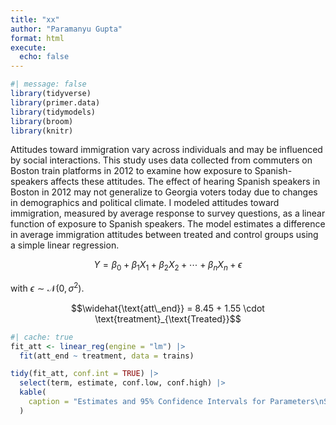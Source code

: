 ```yaml
---
title: "xx"
author: "Paramanyu Gupta"
format: html
execute: 
  echo: false
---
```



```r
#| message: false
library(tidyverse)
library(primer.data)
library(tidymodels)
library(broom)
library(knitr)
```

Attitudes toward immigration vary across individuals and may be influenced by social interactions. This study uses data collected from commuters on Boston train platforms in 2012 to examine how exposure to Spanish-speakers affects these attitudes. The effect of hearing Spanish speakers in Boston in 2012 may not generalize to Georgia voters today due to changes in demographics and political climate. I modeled attitudes toward immigration, measured by average response to survey questions, as a linear function of exposure to Spanish speakers. The model estimates a difference in average immigration attitudes between treated and control groups using a simple linear regression.

$$Y = \beta_0 + \beta_1 X_1 + \beta_2 X_2 + \cdots + \beta_n X_n + \epsilon$$

with $\epsilon \sim \mathcal{N}(0, \sigma^2)$.

$$\widehat{\text{att\_end}} = 8.45 + 1.55 \cdot \text{treatment}_{\text{Treated}}$$

```r
#| cache: true
fit_att <- linear_reg(engine = "lm") |> 
  fit(att_end ~ treatment, data = trains)
```

```r
tidy(fit_att, conf.int = TRUE) |>
  select(term, estimate, conf.low, conf.high) |>
  kable(
    caption = "Estimates and 95% Confidence Intervals for Parameters\nSource: Enos (2014)"
  )
```
